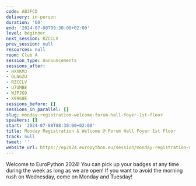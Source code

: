 ```yaml
---
code: AB3FCD
delivery: in-person
duration: '60'
end: '2024-07-08T09:30:00+02:00'
level: beginner
next_session: RZCCLV
prev_session: null
resources: null
room: Club A
session_type: Announcements
sessions_after:
- HXXKM3
- QLNGZU
- RZCCLV
- U7UMBE
- WJPJG9
- X99G8E
sessions_before: []
sessions_in_parallel: []
slug: monday-registration-welcome-forum-hall-foyer-1st-floor
speakers: []
start: '2024-07-08T08:30:00+02:00'
title: Monday Registration & Welcome @ Forum Hall Foyer 1st Floor
track: null
tweet: ''
website_url: https://ep2024.europython.eu/session/monday-registration-welcome-forum-hall-foyer-1st-floor
---
```


Welcome to EuroPython 2024! You can pick up your badges at any time during the week as long as we are open! If you want to avoid the morning rush on Wednesday, come on Monday and Tuesday!
